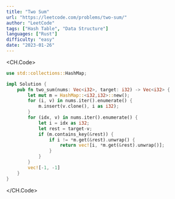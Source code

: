 ```yaml
---
title: "Two Sum"
url: "https://leetcode.com/problems/two-sum/"
author: "LeetCode"
tags: ["Hash Table", "Data Structure"]
languages: ["Rust"]
difficulty: "easy"
date: "2023-01-26"
---
```


<CH.Code>

```rs
use std::collections::HashMap;

impl Solution {
    pub fn two_sum(nums: Vec<i32>, target: i32) -> Vec<i32> {
        let mut m = HashMap::<i32,i32>::new();
        for (i, v) in nums.iter().enumerate() {
            m.insert(v.clone(), i as i32);
        }
        for (idx, v) in nums.iter().enumerate() {
            let i = idx as i32;
            let rest = target-v;
            if (m.contains_key(&rest)) {
                if i != *m.get(&rest).unwrap() {
                    return vec![i, *m.get(&rest).unwrap()];
                }
            }
        }
        vec![-1, -1]
    }
}
```

</CH.Code>
